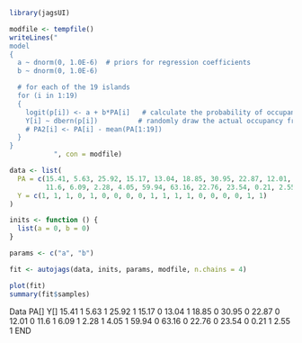 ```r
library(jagsUI)
```

```r
modfile <- tempfile()
writeLines("
model
{
  a ~ dnorm(0, 1.0E-6)  # priors for regression coefficients
  b ~ dnorm(0, 1.0E-6)

  # for each of the 19 islands
  for (i in 1:19)
  {
    logit(p[i]) <- a + b*PA[i]   # calculate the probability of occupancy
    Y[i] ~ dbern(p[i])          # randomly draw the actual occupancy from a Bernoulli distribution
    # PA2[i] <- PA[i] - mean(PA[1:19])
  }
}
           ", con = modfile)
```

```r
data <- list(
  PA = c(15.41, 5.63, 25.92, 15.17, 13.04, 18.85, 30.95, 22.87, 12.01, 
         11.6, 6.09, 2.28, 4.05, 59.94, 63.16, 22.76, 23.54, 0.21, 2.55),
  Y = c(1, 1, 1, 0, 1, 0, 0, 0, 0, 1, 1, 1, 1, 0, 0, 0, 0, 1, 1)
)
```

```r
inits <- function () {
  list(a = 0, b = 0)
}
```

```r
params <- c("a", "b")
```

```r
fit <- autojags(data, inits, params, modfile, n.chains = 4)
```

```r
plot(fit)
summary(fit$samples)
```




Data
PA[]	Y[]
15.41	1
5.63	1
25.92	1
15.17	0
13.04	1
18.85	0
30.95	0
22.87	0
12.01	0
11.6	1
6.09	1
2.28	1
4.05	1
59.94	0
63.16	0
22.76	0
23.54	0
0.21	1
2.55	1
END


